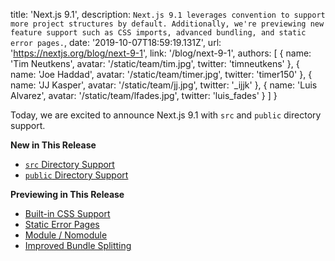   title: 'Next.js 9.1',
  description: `Next.js 9.1 leverages convention to support more project structures by default. Additionally, we're previewing new feature support such as CSS imports, advanced bundling, and static error pages.`,
  date: '2019-10-07T18:59:19.131Z',
  url: 'https://nextjs.org/blog/next-9-1',
  link: '/blog/next-9-1',
  authors: [
    {
      name: 'Tim Neutkens',
      avatar: '/static/team/tim.jpg',
      twitter: 'timneutkens'
    },
    {
      name: 'Joe Haddad',
      avatar: '/static/team/timer.jpg',
      twitter: 'timer150'
    },
    {
      name: 'JJ Kasper',
      avatar: '/static/team/jj.jpg',
      twitter: '_ijjk'
    },
    {
      name: 'Luis Alvarez',
      avatar: '/static/team/lfades.jpg',
      twitter: 'luis_fades'
    }
  ]
}

Today, we are excited to announce Next.js 9.1 with `src` and `public` directory support.

**New in This Release**

- [`src` Directory Support](#src-directory-support)
- [`public` Directory Support](#public-directory-support)

**Previewing in This Release**

- [Built-in CSS Support](#built-in-css-support)
- [Static Error Pages](#static-error-pages)
- [Module / Nomodule](#module--nomodule)
- [Improved Bundle Splitting](#improved-bundle-splitting)
